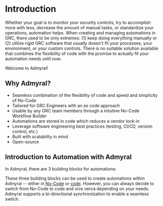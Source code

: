 
# Introduction

Whether your goal is to monitor your security controls, try to accomplish more with less, decrease the amount of manual tasks, or standardize your operations, automation helps. When creating and managing automations in GRC, there used to be only extremes:
(1) keep doing everything manually or (2) utilize rigid GRC software that usually doesn't fit your processes, your environment, or your custom controls.
There is no suitable solution available that combines the flexibility of code with the promise to actually fit your automation needs until now.

Welcome to Admyral!

## Why Admyral?

-   Seamless combination of the flexibility of code and speed and simplicity of No-Code
-   Tailored for GRC Engineers with an as code approach
-   Usable by any GRC team members through a intuitive No-Code Workflow Builder
-   Automations are stored in code which reduces a vendor lock-in
-   Leverage software engineering best practices (testing, CI/CD, version control, etc.)
-   Built with scalability in mind
-   Open-source

## Introduction to Automation with Admyral

In Admyral, there are 3 building blocks for automations:

<Cards>
	<Card
    	title="Pre-defined actions"
    	href="/pre_defined_actions"
        arrow
    />
    <Card
    	title="Integrations"
    	href="/integrations/integrations"
        arrow
    />
    <Card
    	title="Custom Actions"
    	href="/custom_actions"
        arrow
    />

</Cards>

These three building blocks can be used to create automations within Admyral -- either in [No-Code](/no_code_editor) or [code](/automation_as_code).
However, you can always decide to switch from No-Code to code and vice verca depending on your needs. Admyral supports a bi-directional synchronization to enable a seamless swtich.
